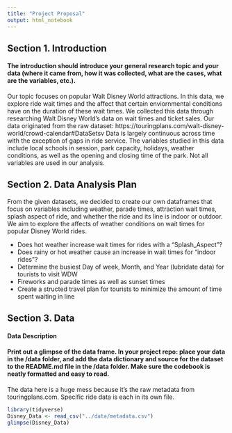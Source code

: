 ```yaml
---
title: "Project Proposal"
output: html_notebook
---
```


## Section 1. Introduction
#### The introduction should introduce your general research topic and your data (where it came from, how it was collected, what are the cases, what are the variables, etc.).
Our topic focuses on popular Walt Disney World attractions. In this data, we explore ride wait times 
and the affect that certain enviornmental conditions have on the duration of these wait times. We collected 
this data through researching Walt Disney World's data on wait times and ticket sales. Our data originated 
from the raw dataset: https://touringplans.com/walt-disney-world/crowd-calendar#DataSetsv
Data is largely continuous across time with the exception of gaps in ride service.
The variables studied in this data include local schools in session, park capacity, holidays, weather conditions, 
as well as the opening and closing time of the park. Not all variables are used in our analysis.


## Section 2. Data Analysis Plan
From the given datasets, we decided to create our own dataframes that focus on variables including weather, parade times, 
attraction wait times, splash aspect of ride, and whether the ride and its line is indoor or outdoor.
We aim to explore the affects of weather conditions on wait times for popular Disney World rides.

- Does hot weather increase wait times for rides with a "Splash_Aspect"?
- Does rainy or hot weather cause an increase in wait times for "indoor rides"?
- Determine the busiest Day of week, Month, and Year (lubridate data) for tourists to visit WDW
- Fireworks and parade times as well as sunset times
- Create a structed travel plan for tourists to minimize the amount of time spent waiting in line

## Section 3. Data
#### Data Description
#### Print out a glimpse of the data frame. In your project repo: place your data in the /data folder, and add the data dictionary and source for the dataset to the README.md file in the /data folder. Make sure the codebook is neatly formatted and easy to read.
The data here is a huge mess because it's the raw metadata from touringplans.com. Specific ride data is each in its own file.

```r
library(tidyverse)
Disney_Data <- read_csv("../data/metadata.csv")
glimpse(Disney_Data)
```
